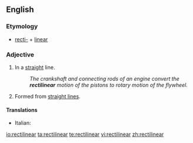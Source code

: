 ==English==

===Etymology===
* [[recti-]] + [[linear]]

===Adjective===
{{en-adj}}

# In a [[straight]] line.
#: ''The crankshaft and connecting rods of an engine convert the '''rectilinear''' motion of the pistons to rotary motion of the flywheel.''
# {{geometry|art}} Formed from [[straight line]]s.

====Translations====
{{trans-top}}
* Italian: {{t-|it|rettilineo}}
{{trans-mid}}
{{trans-bottom}}

[[io:rectilinear]]
[[ta:rectilinear]]
[[te:rectilinear]]
[[vi:rectilinear]]
[[zh:rectilinear]]